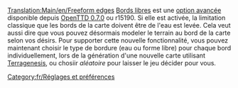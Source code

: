 [[Translation:Main/en/Freeform edges]]
[[Main/fr/Bords libres|Bords libres]] est une [[Main/fr/Options avancées|option avancée]] disponible depuis [[Main/fr/OpenTTD 0.7.0|OpenTTD 0.7.0]] ou r15190. Si elle est activée, la limitation classique que les bords de la carte doivent être de l'eau est levée. Cela veut aussi dire que vous pouvez désormais modeler le terrain au bord de la carte selon vos désirs.
Pour supporter cette nouvelle fonctionnalité, vous pouvez maintenant choisir le type de bordure (eau ou forme libre) pour chaque bord individuellement, lors de la génération d'une nouvelle carte utilisant [[Main/fr/TGP|Terragenesis]], ou chosiir ''aléatoire'' pour laisser le jeu décider pour vous.

[[Category:fr/Réglages et préférences]]